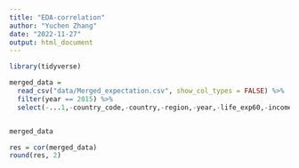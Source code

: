 ```yaml
---
title: "EDA-correlation"
author: "Yuchen Zhang"
date: "2022-11-27"
output: html_document
---
```


```r
library(tidyverse)
```



```r
merged_data = 
  read_csv("data/Merged_expectation.csv", show_col_types = FALSE) %>% 
  filter(year == 2015) %>% 
  select(-...1,-country_code,-country,-region,-year,-life_exp60,-income_group,-`Developed / Developing Countries`)


merged_data
```


```r
res = cor(merged_data)
round(res, 2)
```

